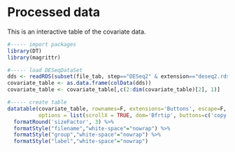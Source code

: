 # Processed data

This is an interactive table of the covariate data.

```r
#----- import packages
library(DT)
library(magrittr)

#----- load DESeqDataSet
dds <- readRDS(subset(file_tab, step=="DESeq2" & extension=="deseq2.rds" & contrast=="all")$filename)
covariate_table <- as.data.frame(colData(dds))
covariate_table <- covariate_table[,c(2:dim(covariate_table)[2], 1)]

#----- create table
datatable(covariate_table, rownames=F, extensions='Buttons', escape=F,
          options = list(scrollX = TRUE, dom='Bfrtip', buttons=c('copy', 'csv', 'pdf'))) %>%
  formatRound('sizeFactor', 3) %>%
  formatStyle("filename","white-space"="nowrap") %>%
  formatStyle("group","white-space"="nowrap") %>%
  formatStyle("label","white-space"="nowrap")
```

